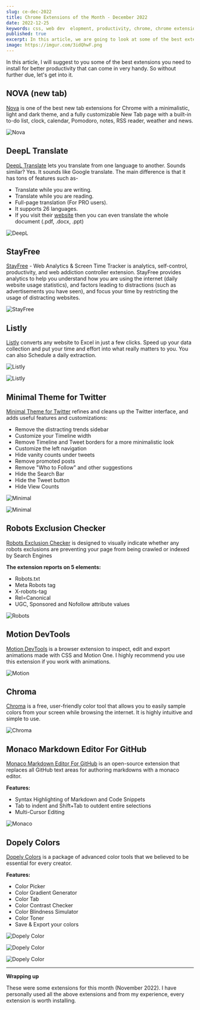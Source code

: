 ```yaml
---
slug: ce-dec-2022
title: Chrome Extensions of the Month - December 2022
date: 2022-12-25
keywords: css, web dev  elopment, productivity, chrome, chrome extensions, chrome extensions of the month, december
published: true
excerpt: In this article, we are going to look at some of the best extensions that you need to install for better productivity. So without further due, let's get into it. 
image: https://imgur.com/3idQhwF.png
---
```


In this article, I will suggest to you some of the best extensions you need to install for better productivity that can come in very handy. So without further due, let's get into it.


## NOVA (new tab)

[Nova](https://chrome.google.com/webstore/detail/nova-new-tab-with-theme/cmfhopmhaagcfnjflfppceclmkenjkpc?hl=en) is one of the best new tab extensions for Chrome with a minimalistic, light and dark theme, and a fully customizable New Tab page with a built-in to-do list, clock, calendar, Pomodoro, notes, RSS reader, weather and news.

![Nova](https://lh3.googleusercontent.com/N4k6E3gMxvNjoD7sVc-Ol_xom1pu9EskMQkqjEaU0jxCc2Y61e_A4LHAY3Scb0C9YTxYGwMJTLLPkIm9ZPFGXQ413A=w640-h400-e365-rj-sc0x00ffffff)

## DeepL Translate

[DeepL Translate](https://chrome.google.com/webstore/detail/deepl-translate-reading-w/cofdbpoegempjloogbagkncekinflcnj?hl=en) lets you translate from one language to another. Sounds similar? Yes. It sounds like Google translate. The main difference is that it has tons of features such as-

* Translate while you are writing. 
* Translate while you are reading.
* Full-page translation (For PRO users).
* It supports 26 languages.
* If you visit their [website](https://www.deepl.com/translator/files) then you can even translate the whole document (.pdf, .docx, .ppt)
    

![DeepL](https://lh3.googleusercontent.com/dRjn1llyJu3mnxLmswS_45_vPUP294BM26ntwWjlV7FRDg6U0imp_H7Da3FLRYyeUQQIww2ZGMvL4RGyO0Lwc_Z5ng=w640-h400-e365-rj-sc0x00ffffff)

## StayFree

[StayFree](https://chrome.google.com/webstore/detail/stayfree-website-blocker/elfaihghhjjoknimpccccmkioofjjfkf) - Web Analytics & Screen Time Tracker is analytics, self-control, productivity, and web addiction controller extension. StayFree provides analytics to help you understand how you are using the internet (daily website usage statistics), and factors leading to distractions (such as advertisements you have seen), and focus your time by restricting the usage of distracting websites.

![StayFree](https://lh3.googleusercontent.com/zh-YyATWuiMVr_DnbzsTMnMxADm2KKhej9BPrqOjWjZxl6m4FbWFUVdiXjCfzxg2SyZNxkyI6Ag3hbQsO8M0w8vi8A=w640-h400-e365-rj-sc0x00ffffff)

## Listly

[Listly](https://chrome.google.com/webstore/detail/listly-free-data-scraper/ihljmnfgkkmoikgkdkjejbkpdpbmcgeh/related) converts any website to Excel in just a few clicks. Speed up your data collection and put your time and effort into what really matters to you. You can also Schedule a daily extraction.

![Listly](https://lh3.googleusercontent.com/Q21Y01w6-20bwGnC-dhXTuDm0if_vaiyjbVh1q4g1rRXNRx-9OzlYGaGT52tiEX36JCIDNkf6AR6iLIp80ujswoasso=w640-h400-e365-rj-sc0x00ffffff)

![Listly](https://lh3.googleusercontent.com/JWOsf3-HJmbDqTWySRFqkik_5z5CyzJGfjA3uuv2yCZLbJLB2n5NWC13kh57TKCRp2hfQz_MD0NBMlavUnqi-TmN0Jo=w640-h400-e365-rj-sc0x00ffffff)

## Minimal Theme for Twitter

[Minimal Theme for Twitter](https://chrome.google.com/webstore/detail/minimal-theme-for-twitter/pobhoodpcipjmedfenaigbeloiidbflp) refines and cleans up the Twitter interface, and adds useful features and customizations:

* Remove the distracting trends sidebar
* Customize your Timeline width
* Remove Timeline and Tweet borders for a more minimalistic look
* Customize the left navigation
* Hide vanity counts under tweets
* Remove promoted posts
* Remove "Who to Follow" and other suggestions
* Hide the Search Bar
* Hide the Tweet button
* Hide View Counts
    

![Minimal](https://lh3.googleusercontent.com/DcJtUQTRtVNJ_fjfLehL9L2QYO9Ny2jTdeir8T9OfPX8gECS4h5aA_onLsA75-grngfwRN7VTcWWEVtWjbFpSDfdHQQ=w640-h400-e365-rj-sc0x00ffffff)

![Minimal](https://lh3.googleusercontent.com/1I--BWRsXOeaoXM9F313pPJSzlyQZVXx6FxhjlDMZHXgpXkVnPzn5SByIUQ6h8RWwcFDXLz5bZPjDmbKUAyjlRYPK1s=w640-h400-e365-rj-sc0x00ffffff)

## Robots Exclusion Checker

[Robots Exclusion Checker](https://chrome.google.com/webstore/detail/robots-exclusion-checker/lnadekhdikcpjfnlhnbingbkhkfkddkl) is designed to visually indicate whether any robots exclusions are preventing your page from being crawled or indexed by Search Engines

**The extension reports on 5 elements:**

* Robots.txt
* Meta Robots tag
* X-robots-tag
* Rel=Canonical
* UGC, Sponsored and Nofollow attribute values
    

![Robots](https://lh3.googleusercontent.com/56vQxRGPdh8ITUV2pjfowShuPqyMiVh_VZNgQI7jjP28KXksrZWMmTno3fxdPdLmW4VVLdcJe_b9FKZs2iHJQJHX4w=w640-h400-e365-rj-sc0x00ffffff)

## Motion DevTools

[Motion DevTools](https://chrome.google.com/webstore/detail/motion-devtools/mnbliiaiiflhmnndmoidhddombbmgcdk) is a browser extension to inspect, edit and export animations made with CSS and Motion One. I highly recommend you use this extension if you work with animations.

![Motion](https://lh3.googleusercontent.com/v1xDwsqk7daYdyuMiWDWXb5U8Y14WjdaH_3NY_0pF0PPdDl1hAcSwqeThLYTX3-83YX59IWnBxDQibbptZcxzB9S6w=w640-h400-e365-rj-sc0x00ffffff)

## Chroma

[Chroma](https://chrome.google.com/webstore/detail/chroma-ultimate-eyedroppe/pkgejkfioihnchalojepdkefnpejomgn) is a free, user-friendly color tool that allows you to easily sample colors from your screen while browsing the internet. It is highly intuitive and simple to use.

![Chroma](https://lh3.googleusercontent.com/gUo_414NWXSYgLxXTqa2qUW-Mpys4wtGZwW9Gdx_lR25gNZAfMZLQs73jtIWhp1xsOSlzcTD1z5DM8odvfuR9B_bDt0=w640-h400-e365-rj-sc0x00ffffff)

## Monaco Markdown Editor For GitHub

[Monaco Markdown Editor For GitHub](https://chrome.google.com/webstore/detail/monaco-markdown-editor-fo/mmpbdjdnmhgkpligeniippcgfmkgkpnf?hl=en) is an open-source extension that replaces all GitHub text areas for authoring markdowns with a monaco editor.

**Features:**

* Syntax Highlighting of Markdown and Code Snippets
* Tab to indent and Shift+Tab to outdent entire selections
* Multi-Cursor Editing
    

![Monaco](https://lh3.googleusercontent.com/WhtCPBpnXxFfSIOBKSWPePYuPLqnVITYJ7l0a_wCZf-6j2s0HQHN_lpM5EL-HVzJVvqhqLVOLk67VSQl5JhIGoyJ8w=w640-h400-e365-rj-sc0x00ffffff)

## Dopely Colors

[Dopely Colors](https://chrome.google.com/webstore/detail/dopely-colors/likjnedfkpkabglldlnelmochinjpbjm?hl=en) is a package of advanced color tools that we believed to be essential for every creator.

**Features:**

* Color Picker
* Color Gradient Generator
* Color Tab
* Color Contrast Checker
* Color Blindness Simulator 
* Color Toner
* Save & Export your colors
    

![Dopely Color](https://lh3.googleusercontent.com/KY37hcI_qnH4M1ukGF2sw6dDJOEhZgYLScy71XoZ8DDsnz7yxFSEnfWJxs6HtGTXCpwcmLgFQpFTwcIqNxHH7H-P=w640-h400-e365-rj-sc0x00ffffff)

![Dopely Color](https://lh3.googleusercontent.com/XS9LCeYkrQ8jy_D_P7cjeawB9_m44Cl1M-uqk2-caQVYaOmt6jkkVyxNruVkF8EM0Bfsd-_f5CKHa8bAwuqd-hK3iVo=w640-h400-e365-rj-sc0x00ffffff)

![Dopely Color](https://lh3.googleusercontent.com/VUFq_7ZmnyomOVKyc4w7wYLX7i1wBCcOShErhiwptsLXbT_9uI6zhxTAPvrwcPWUUl5V5Ap9vvj_KGcygWfh1mEpnw=w640-h400-e365-rj-sc0x00ffffff)

***

**Wrapping up**

These were some extensions for this month (November 2022). I have personally used all the above extensions and from my experience, every extension is worth installing.